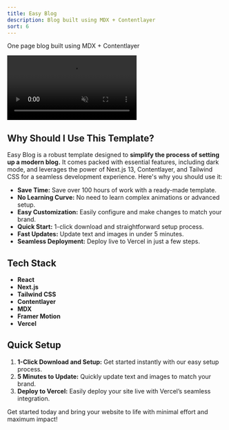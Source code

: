 ```yaml
---
title: Easy Blog
description: Blog built using MDX + Contentlayer
sort: 6
---
```



<span class="text-lg leading-2">One page blog built using MDX + Contentlayer</span>

<div className="sm:w-1/2 p-0">
  <script dangerouslySetInnerHTML={{__html: `
    document.addEventListener('DOMContentLoaded', function() {
      var video = document.getElementById('ezTemplateVideo');
      if (window.innerWidth >= 1024) {
        video.autoplay = true;
        video.loop = true;
      }
    });
  `}}></script>
  <video controls muted className="rounded-lg" id="ezTemplateVideo">
    <source src="https://pub-0cd6f9d4131f4f79ac40219248ae64db.r2.dev/easy-blog.mp4" type="video/mp4" />
    Your browser does not support the video tag.
  </video>

  <InteractiveButtons 
    downloadLink="https://pub-0cd6f9d4131f4f79ac40219248ae64db.r2.dev/easy-blog.zip"
    previewLink="https://easy-blog-orpin.vercel.app/"
  />
</div>

## Why Should I Use This Template?

Easy Blog is a robust template designed to <b>simplify the process of setting up a modern blog.</b> It comes packed with essential features, including dark mode, and leverages the power of Next.js 13, Contentlayer, and Tailwind CSS for a seamless development experience. Here's why you should use it:

- **Save Time:** Save over 100 hours of work with a ready-made template.
- **No Learning Curve:** No need to learn complex animations or advanced setup.
- **Easy Customization:** Easily configure and make changes to match your brand.
- **Quick Start:** 1-click download and straightforward setup process.
- **Fast Updates:** Update text and images in under 5 minutes.
- **Seamless Deployment:** Deploy live to Vercel in just a few steps.

## Tech Stack

- **React**
- **Next.js**
- **Tailwind CSS**
- **Contentlayer**
- **MDX**
- **Framer Motion**
- **Vercel**

## Quick Setup

1. **1-Click Download and Setup:** Get started instantly with our easy setup process.
2. **5 Minutes to Update:** Quickly update text and images to match your brand.
3. **Deploy to Vercel:** Easily deploy your site live with Vercel’s seamless integration.

Get started today and bring your website to life with minimal effort and maximum impact!
